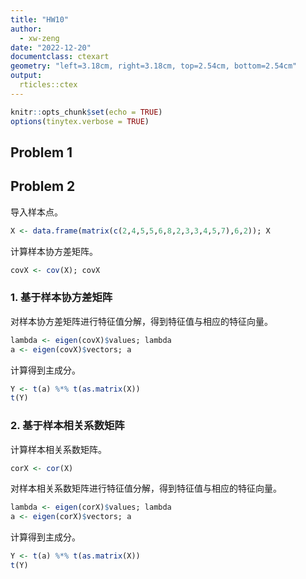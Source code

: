 ---
title: "HW10"
author:
  - xw-zeng
date: "2022-12-20"
documentclass: ctexart
geometry: "left=3.18cm, right=3.18cm, top=2.54cm, bottom=2.54cm"
output:
  rticles::ctex
---

```{r setup, include=FALSE}
knitr::opts_chunk$set(echo = TRUE)
options(tinytex.verbose = TRUE)
```

## Problem 1

\begin{figure}[h]
\includegraphics[width=14cm]{1.jpg}
\vspace{-0.2cm}
\end{figure}

## Problem 2

导入样本点。
```{r}
X <- data.frame(matrix(c(2,4,5,5,6,8,2,3,3,4,5,7),6,2)); X
```

计算样本协方差矩阵。
```{r}
covX <- cov(X); covX
```

### 1. 基于样本协方差矩阵

对样本协方差矩阵进行特征值分解，得到特征值与相应的特征向量。
```{r}
lambda <- eigen(covX)$values; lambda
a <- eigen(covX)$vectors; a
```

计算得到主成分。
```{r}
Y <- t(a) %*% t(as.matrix(X))
t(Y)
```

### 2. 基于样本相关系数矩阵

计算样本相关系数矩阵。
```{r}
corX <- cor(X)
```

对样本相关系数矩阵进行特征值分解，得到特征值与相应的特征向量。
```{r}
lambda <- eigen(corX)$values; lambda
a <- eigen(corX)$vectors; a
```

计算得到主成分。
```{r}
Y <- t(a) %*% t(as.matrix(X))
t(Y)
```
